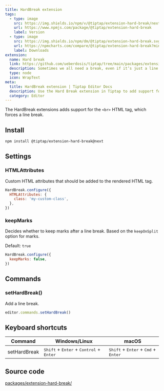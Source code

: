 ```yaml
---
title: HardBreak extension
tags:
  - type: image
    src: https://img.shields.io/npm/v/@tiptap/extension-hard-break/next?label=version
    url: https://www.npmjs.com/package/@tiptap/extension-hard-break
    label: Version
  - type: image
    src: https://img.shields.io/npm/dm/@tiptap/extension-hard-break.svg
    url: https://npmcharts.com/compare/@tiptap/extension-hard-break?minimal=true
    label: Downloads
extension:
  name: Hard break
  link: https://github.com/ueberdosis/tiptap/tree/main/packages/extension-hard-break
  description: Sometimes we all need a break, even if it’s just a line break.
  type: node
  icon: WrapText
meta:
  title: HardBreak extension | Tiptap Editor Docs
  description: Use the Hard Break extension in Tiptap to add support for the <br> HTML tag for line breaks. Learn more in our docs!
  category: Editor
---
```



The HardBreak extensions adds support for the `<br>` HTML tag, which forces a line break.

<CodeDemo path="/Nodes/HardBreak" />

## Install

```bash
npm install @tiptap/extension-hard-break@next
```

## Settings

### HTMLAttributes

Custom HTML attributes that should be added to the rendered HTML tag.

```js
HardBreak.configure({
  HTMLAttributes: {
    class: 'my-custom-class',
  },
})
```

### keepMarks

Decides whether to keep marks after a line break. Based on the `keepOnSplit` option for marks.

Default: `true`

```js
HardBreak.configure({
  keepMarks: false,
})
```

## Commands

### setHardBreak()

Add a line break.

```js
editor.commands.setHardBreak()
```

## Keyboard shortcuts

| Command      | Windows/Linux                                                               | macOS                                                                   |
| ------------ | --------------------------------------------------------------------------- | ----------------------------------------------------------------------- |
| setHardBreak | <kbd>Shift</kbd> + <kbd>Enter</kbd> + <kbd>Control</kbd> + <kbd>Enter</kbd> | <kbd>Shift</kbd> + <kbd>Enter</kbd> + <kbd>Cmd</kbd> + <kbd>Enter</kbd> |

## Source code

[packages/extension-hard-break/](https://github.com/ueberdosis/tiptap/blob/main/packages/extension-hard-break/)
